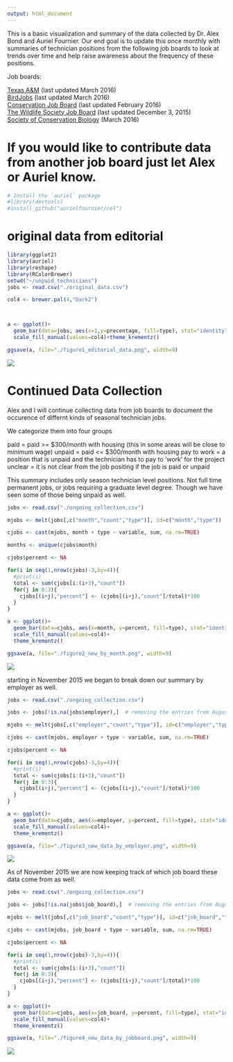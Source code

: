 ---
output: html_document
---

This is a basic visualization and summary of the data collected by Dr. Alex Bond and Auriel Fournier. 
Our end goal is to update this once monthly with summaries of technician positions from the following job boards to look at trends over time and help raise awareness about the frequency of these positions. 

Job boards:

[Texas A&M](http://wfscjobs.tamu.edu/job-board/) (last updated March 2016)  
[BirdJobs](https://www.osnabirds.org/Jobs.aspx) (last updated March 2016)  
[Conservation Job Board](http://www.conservationjobboard.com/) (last updated February 2016)  
[The Wildlife Society Job Board](http://careers.wildlife.org/home/index.cfm?site_id=8764) (last updated December 3, 2015)   
[Society of Conservation Biology](http://careers.conbio.org/jobs/) (March 2016)

# If you would like to contribute data from another job board just let Alex or Auriel know. 

```{r, results='hide', echo=FALSE, warning=FALSE, message=FALSE}
# Install the `auriel` package
#library(devtools)
#install_github("aurielfournier/rel")
```

# original data from editorial

```{r, results='hide', echo=FALSE, warning=FALSE, message=FALSE}
library(ggplot2)
library(auriel)
library(reshape)
library(RColorBrewer)
setwd("~/unpaid_technicians")
jobs <- read.csv("./original_data.csv")

col4 <- brewer.pal(4,"Dark2")



a <- ggplot()+
  geom_bar(data=jobs, aes(x=1,y=precentage, fill=type), stat="identity")+
  scale_fill_manual(values=col4)+theme_krementz()

ggsave(a, file="./figure1_editorial_data.png", width=9)
```


![](figure1_editorial_data.png) 

# Continued Data Collection

Alex and I will continue collecting data from job boards to document the occurence of differnt kinds of seasonal technician jobs. 

We categorize them into four groups

paid = paid >= $300/month with housing (this in some areas will be close to minimum wage)
unpaid = paid <= $300/month with housing
pay to work = a position that is unpaid and the technician has to pay to 'work' for the project
unclear = it is not clear from the job positing if the job is paid or unpaid

This summary includes only season technician level positions. Not full time permanent jobs, or jobs requiring a graduate level degree. Though we have seen some of those being unpaid as well. 


```{r, results="hide", echo=FALSE, warning=FALSE, message=FALSE}

jobs <- read.csv("./ongoing_collection.csv")

mjobs <- melt(jobs[,c("month","count","type")], id=c("month","type"))

cjobs <- cast(mjobs, month + type ~ variable, sum, na.rm=TRUE)

months <- unique(cjobs$month)

cjobs$percent <- NA

for(i in seq(1,nrow(cjobs)-3,by=4)){
  #print(i)
  total <- sum(cjobs[i:(i+3),"count"])
  for(j in 0:3){
    cjobs[(i+j),"percent"] <- (cjobs[(i+j),"count"]/total)*100
  }
}

a <- ggplot()+
  geom_bar(data=cjobs, aes(x=month, y=percent, fill=type), stat="identity")+
  scale_fill_manual(values=col4)+
  theme_krementz()

ggsave(a, file="./figure2_new_by_month.png", width=9)

```


![](figure2_new_by_month.png) 

starting in November 2015 we began to break down our summary by employer as well. 

```{r, echo=FALSE, warning=FALSE, message=FALSE}

jobs <- read.csv("./ongoing_collection.csv")

jobs <- jobs[!is.na(jobs$employer),]  # removing the entries from August 2015 which were not broken down by employer

mjobs <- melt(jobs[,c("employer","count","type")], id=c("employer","type"))

cjobs <- cast(mjobs, employer + type ~ variable, sum, na.rm=TRUE)

cjobs$percent <- NA

for(i in seq(1,nrow(cjobs)-3,by=4)){
  #print(i)
  total <- sum(cjobs[i:(i+3),"count"])
  for(j in 0:3){
    cjobs[(i+j),"percent"] <- (cjobs[(i+j),"count"]/total)*100
  }
}

a <- ggplot()+
  geom_bar(data=cjobs, aes(x=employer, y=percent, fill=type), stat="identity")+
  scale_fill_manual(values=col4)+
  theme_krementz()

ggsave(a, file="./figure3_new_data_by_employer.png", width=9)

```


![](figure3_new_data_by_employer.png) 

As of November 2015 we are now keeping track of which job board these data come from as well. 

```{r, echo=FALSE, warning=FALSE, message=FALSE}

jobs <- read.csv("./ongoing_collection.csv")

jobs <- jobs[!is.na(jobs$job_board),]  # removing the entries from August 2015 which were not broken down by employer

mjobs <- melt(jobs[,c("job_board","count","type")], id=c("job_board","type"))

cjobs <- cast(mjobs, job_board + type ~ variable, sum, na.rm=TRUE)

cjobs$percent <- NA

for(i in seq(1,nrow(cjobs)-3,by=4)){
  #print(i)
  total <- sum(cjobs[i:(i+3),"count"])
  for(j in 0:3){
    cjobs[(i+j),"percent"] <- (cjobs[(i+j),"count"]/total)*100
  }
}

a <- ggplot()+
  geom_bar(data=cjobs, aes(x=job_board, y=percent, fill=type), stat="identity")+
  scale_fill_manual(values=col4)+
  theme_krementz()

ggsave(a, file="./figure4_new_data_by_jobboard.png", width=9)
```


![](figure4_new_data_by_jobboard.png) 
